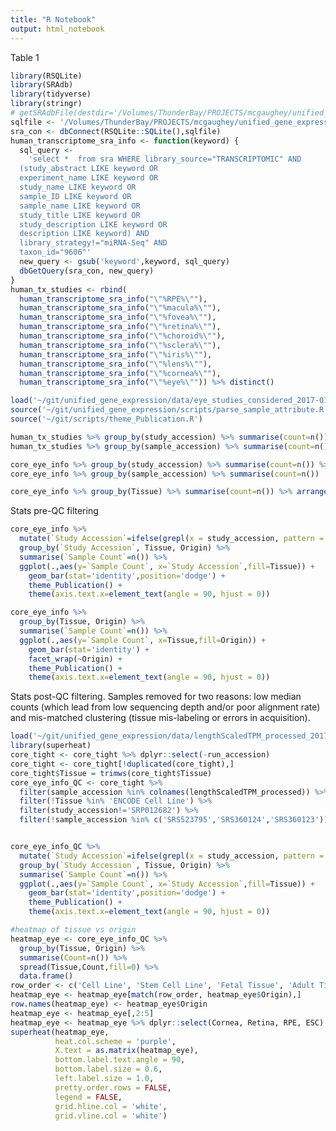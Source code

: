 ```yaml
---
title: "R Notebook"
output: html_notebook
---
```


Table 1
```r
library(RSQLite)
library(SRAdb)
library(tidyverse)
library(stringr)
# getSRAdbFile(destdir='/Volumes/ThunderBay/PROJECTS/mcgaughey/unified_gene_expression/',destfile='SRAmetadb.sqlite.gz')
sqlfile <- '/Volumes/ThunderBay/PROJECTS/mcgaughey/unified_gene_expression/SRAmetadb_2017-01-19.sqlite'
sra_con <- dbConnect(RSQLite::SQLite(),sqlfile)
human_transcriptome_sra_info <- function(keyword) {
  sql_query <- 
    'select *  from sra WHERE library_source="TRANSCRIPTOMIC" AND 
  (study_abstract LIKE keyword OR
  experiment_name LIKE keyword OR
  study_name LIKE keyword OR 
  sample_ID LIKE keyword OR
  sample_name LIKE keyword OR
  study_title LIKE keyword OR
  study_description LIKE keyword OR
  description LIKE keyword) AND 
  library_strategy!="miRNA-Seq" AND
  taxon_id="9606"'
  new_query <- gsub('keyword',keyword, sql_query)
  dbGetQuery(sra_con, new_query)
}
human_tx_studies <- rbind(
  human_transcriptome_sra_info("\"%RPE%\""),
  human_transcriptome_sra_info("\"%macula%\""),
  human_transcriptome_sra_info("\"%fovea%\""),
  human_transcriptome_sra_info("\"%retina%\""),
  human_transcriptome_sra_info("\"%choroid%\""),
  human_transcriptome_sra_info("\"%sclera%\""),
  human_transcriptome_sra_info("\"%iris%\""),
  human_transcriptome_sra_info("\"%lens%\""),
  human_transcriptome_sra_info("\"%cornea%\""),
  human_transcriptome_sra_info("\"%eye%\"")) %>% distinct()

load('~/git/unified_gene_expression/data/eye_studies_considered_2017-01-19.Rdata')
source('~/git/unified_gene_expression/scripts/parse_sample_attribute.R')
source('~/git/scripts/theme_Publication.R')
```

```r
human_tx_studies %>% group_by(study_accession) %>% summarise(count=n())
human_tx_studies %>% group_by(sample_accession) %>% summarise(count=n())

core_eye_info %>% group_by(study_accession) %>% summarise(count=n()) %>% arrange(-count)
core_eye_info %>% group_by(sample_accession) %>% summarise(count=n())

core_eye_info %>% group_by(Tissue) %>% summarise(count=n()) %>% arrange(-count)
```

Stats pre-QC filtering
```r
core_eye_info %>% 
  mutate(`Study Accession`=ifelse(grepl(x = study_accession, pattern = 'E_MTAB_4377'),'E-MTAB-4377', study_accession)) %>% 
  group_by(`Study Accession`, Tissue, Origin) %>% 
  summarise(`Sample Count`=n()) %>% 
  ggplot(.,aes(y=`Sample Count`, x=`Study Accession`,fill=Tissue)) + 
    geom_bar(stat='identity',position='dodge') +
    theme_Publication() +
    theme(axis.text.x=element_text(angle = 90, hjust = 0))

core_eye_info %>% 
  group_by(Tissue, Origin) %>% 
  summarise(`Sample Count`=n()) %>% 
  ggplot(.,aes(y=`Sample Count`, x=Tissue,fill=Origin)) + 
    geom_bar(stat='identity') + 
    facet_wrap(~Origin) + 
    theme_Publication() +
    theme(axis.text.x=element_text(angle = 90, hjust = 0))
```

Stats post-QC filtering. Samples removed for two reasons: low median counts (which lead from low sequencing depth and/or poor alignment rate) and mis-matched clustering (tissue mis-labeling or errors in acquisition).
```r
load('~/git/unified_gene_expression/data/lengthScaledTPM_processed_2017_02.Rdata')
library(superheat)
core_tight <- core_tight %>% dplyr::select(-run_accession)
core_tight <- core_tight[!duplicated(core_tight),]
core_tight$Tissue = trimws(core_tight$Tissue)
core_eye_info_QC <- core_tight %>% 
  filter(sample_accession %in% colnames(lengthScaledTPM_processed)) %>% 
  filter(!Tissue %in% 'ENCODE Cell Line') %>% 
  filter(study_accession!='SRP012682') %>% 
  filter(!sample_accession %in% c('SRS523795','SRS360124','SRS360123'))


core_eye_info_QC %>% 
  mutate(`Study Accession`=ifelse(grepl(x = study_accession, pattern = 'E_MTAB_4377'),'E-MTAB-4377', study_accession)) %>% 
  group_by(`Study Accession`, Tissue, Origin) %>% 
  summarise(`Sample Count`=n()) %>% 
  ggplot(.,aes(y=`Sample Count`, x=`Study Accession`,fill=Tissue)) + 
    geom_bar(stat='identity',position='dodge') +
    theme_Publication() +
    theme(axis.text.x=element_text(angle = 90, hjust = 0))
```

```r
#heatmap of tissue vs origin
heatmap_eye <- core_eye_info_QC %>% 
  group_by(Tissue, Origin) %>% 
  summarise(Count=n()) %>% 
  spread(Tissue,Count,fill=0) %>% 
  data.frame()
row_order <- c('Cell Line', 'Stem Cell Line', 'Fetal Tissue', 'Adult Tissue')
heatmap_eye <- heatmap_eye[match(row_order, heatmap_eye$Origin),]
row.names(heatmap_eye) <- heatmap_eye$Origin
heatmap_eye <- heatmap_eye[,2:5]
heatmap_eye <- heatmap_eye %>% dplyr::select(Cornea, Retina, RPE, ESC)
superheat(heatmap_eye, 
          heat.col.scheme = 'purple', 
          X.text = as.matrix(heatmap_eye),
          bottom.label.text.angle = 90,
          bottom.label.size = 0.6,
          left.label.size = 1.0,
          pretty.order.rows = FALSE,
          legend = FALSE,
          grid.hline.col = 'white',
          grid.vline.col = 'white')
```
